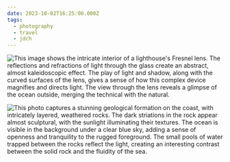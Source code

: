 ```yaml
---
date: 2023-10-02T16:25:00.000Z
tags:
  - photography
  - travel
  - jdch
---
```

![This image shows the intricate interior of a lighthouse's Fresnel lens. The reflections and refractions of light through the glass create an abstract, almost kaleidoscopic effect. The play of light and shadow, along with the curved surfaces of the lens, gives a sense of how this complex device magnifies and directs light. The view through the lens reveals a glimpse of the ocean outside, merging the technical with the natural.](../../assets/photos/20231002-IMG_6813.jpg)

![This photo captures a stunning geological formation on the coast, with intricately layered, weathered rocks. The dark striations in the rock appear almost sculptural, with the sunlight illuminating their textures. The ocean is visible in the background under a clear blue sky, adding a sense of openness and tranquility to the rugged foreground. The small pools of water trapped between the rocks reflect the light, creating an interesting contrast between the solid rock and the fluidity of the sea.](../../assets/photos/20231002-IMG_6857.jpg)
